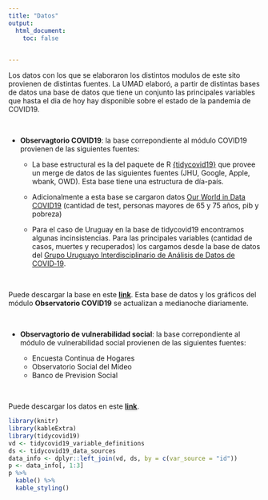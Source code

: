 ```yaml
---
title: "Datos"
output:
  html_document:
    toc: false
 

---
```


Los datos con los que se elaboraron los distintos modulos de este sito provienen de distintas fuentes. La UMAD elaboró, a partir de distintas bases de datos una base de datos que tiene un conjunto las principales variables que hasta el dia de hoy hay disponible sobre el estado de la pandemia de COVID19.  

<br />


+ __Observagtorio COVID19__: la base correpondiente al módulo COVID19 provienen de las siguientes fuentes:

    * La base estructural es la del paquete de R [{tidycovid19}](https://github.com/joachim-gassen/tidycovid19) que provee un merge de datos de las siguientes fuentes (JHU, Google, Apple, wbank, OWD). Esta base tiene una estructura de día-país.
    
    * Adicionalmente a esta base se cargaron datos [Our World in Data COVID19](https://ourworldindata.org/coronavirus) (cantidad de test, personas mayores de 65 y 75 años, pib y pobreza)
    
    * Para el caso de Uruguay en la base de tidycovid19 encontramos algunas incinsistencias. Para las principales variables (cantidad de casos, muertes y recuperados) los cargamos desde la base de datos del [Grupo Uruguayo Interdisciplinario de Análisis de Datos de COVID‑19](https://guiad-covid.github.io/).

<br />

Puede descargar la base en este [__link__](). Esta base de datos y los gráficos del módulo __Observatorio COVID19__ se actualizan a medianoche diariamente.

<br />    

+ __Observagtorio de vulnerabilidad social__: la base correpondiente al módulo de vulnerabilidad social provienen de las siguientes fuentes:

    * Encuesta Continua de Hogares
    * Observatorio Social del Mideo
    * Banco de Prevision Social


<br />

Puede descargar los datos en este [__link__](). 




```r
library(knitr)
library(kableExtra)
library(tidycovid19)
vd <- tidycovid19_variable_definitions
ds <- tidycovid19_data_sources
data_info <- dplyr::left_join(vd, ds, by = c(var_source = "id"))
p <- data_info[, 1:3]
p %>%
  kable() %>%
  kable_styling()
```


